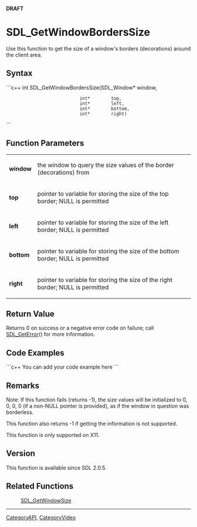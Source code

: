 <!-- pragma section-numbers off -->
<!-- pragma camelcase off -->
'''DRAFT'''

<!-- #You will need to remove the line #acl All:read above in order to be able to save the new page.  Do not remove any other content above this comment.  You may delete this comment before you save. -->

<!-- #*^*^*^*^*See http://wiki.libsdl.org/moin.cgi/SGFunctions for details on editing this page*^*^*^*^* -->


= SDL_GetWindowBordersSize =
Use this function to get the size of a window's borders (decorations) around the client area.




== Syntax ==
```c++
int SDL_GetWindowBordersSize(SDL_Window* window,
                             int*        top,
                             int*        left,
                             int*        bottom,
                             int*        right)
```


== Function Parameters ==
{|
|'''window'''
|the window to query the size values of the border (decorations) from
|-
|'''top'''
|pointer to variable for storing the size of the top border; NULL is permitted
|-
|'''left'''
|pointer to variable for storing the size of the left border; NULL is permitted
|-
|'''bottom'''
|pointer to variable for storing the size of the bottom border; NULL is permitted
|-
|'''right'''
|pointer to variable for storing the size of the right border; NULL is permitted
|}


== Return Value ==
Returns 0 on success or a negative error code on failure; call [[SDL_GetError]]() for more information.


== Code Examples ==
```c++
You can add your code example here
```

<!-- #Leave this section as-is unless you have a code example to put in.  In that case, replace You can add your code example here with your code example following the Style Guide instructions.  Leave the rest of the markup alone and delete this comment. -->


== Remarks ==
Note: If this function fails (returns -1), the size values will be initialized to 0, 0, 0, 0 (if a non-NULL pointer is provided), as if the window in question was borderless.

This function also returns -1 if getting the information is not supported.

This function is only supported on X11.


== Version ==
This function is available since SDL 2.0.5.


== Related Functions ==
:[[SDL_GetWindowSize]]
<!-- #Remove this section if empty -->

----
[[CategoryAPI]], [[CategoryVideo]]
<!-- #See the Style Guide for instructions on editing the footer. -->
